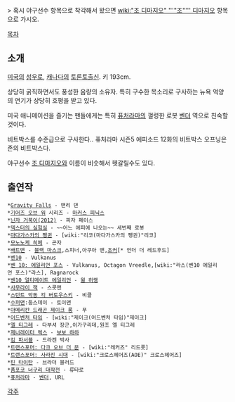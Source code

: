> 혹시 야구선수 항목으로 착각해서 왔으면 [[wiki:"조 디마지오" '''"조"''' 디마지오]] 항목으로 가시오.

[[목차]]

== 소개 ==
[[미국]]의 [[성우]]로, [[캐나다]]의 [[토론토]]출신. 키 193cm.

상당히 굵직하면서도 풍성한 음량의 소유자. 특히 구수한 목소리로 구사하는 뉴욕 억양의 연기가 상당히 호평을 받고 있다.

미국 애니메이션을 즐기는 팬들에게는 특히 [[퓨처라마]]의 껄렁한 로봇 [[벤더]] 역으로 친숙할 것이다. 

비트박스를 수준급으로 구사한다.. 퓨처라마 시즌5 에피소드 12화의 비트박스 오프닝은 존의 비트박스다.

야구선수 [[조 디마지오]]와 이름이 비숫해서 헷갈릴수도 있다.

== 출연작 ==
 *[[Gravity Falls]] - 맨리 댄
 *[[기어즈 오브 워]] 시리즈 - [[마커스 피닉스]]
 *[[닌자 거북이(2012)]] - 피자 페이스
 *[[덱스터의 실험실]] - ~~어느 에피에 나오는~~ 세번째 로봇
 *[[마다가스카의 펭귄]] - [wiki:"리코(마다가스카의 펭귄)"리코]
 *[[모노노케 히메]] - 곤자 
 *[[배트맨]] - [[블랙 마스크]],스피너,아쿠아 맨,[[조커]][* 언더 더 레드후드]
 *[[벤10]] - Vulkanus
 *[[벤 10: 에일리언 포스]] - Vulkanus, Octagon Vreedle,[wiki:"라스(벤10 에일리언 포스)"라스], Ragnarock
 *[[벤10 얼티메이트 에일리언]] - [[윌 허랭]]
 *[[사무라이 잭]] - 스콧맨
 *[[스턴트 악동 킥 버토우스키]] - 비클
 *[[수퍼맨]]:둠스데이 - 토이맨
 *[[아메리칸 드래곤 제이크 롱]] - 푸
 *[[어드벤처 타임]] - [wiki:"제이크(어드벤처 타임)"제이크]
 *[[엘 티그레]] - 다부셔 장군,이가구리데,원조 엘 티그레
 *[[제너레이터 렉스]] - [[보보 하하]]
 *[[킴 파서블]] - 드라켄 박사
 *[[트랜스포머: 다크 오브 더 문]] - [wiki:"레커즈" 리드풋]
 *[[트랜스포머: 사라진 시대]] - [wiki:"크로스헤어즈(AOE)" 크로스헤어즈]
 *[[틴 타이탄]] - 브라더 블러드
 *[[폼포코 너구리 대작전]] - 류타로
 *[[퓨처라마]] - [[벤더]], URL

[[각주]]
